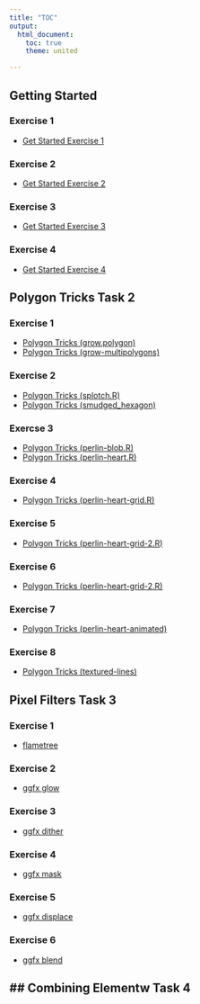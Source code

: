 ```yaml
---
title: "TOC"
output:
  html_document:
    toc: true
    theme: united

---
```



## Getting Started {.tabset}

### Exercise 1

- [Get Started Exercise 1](https://github.com/celine-parkk/CHOYOA3/blob/main/choyoa3.qmd)

### Exercise 2

- [Get Started Exercise 2](https://github.com/celine-parkk/CHOYOA3/blob/main/exercises/polar-art.R)

### Exercise 3

- [Get Started Exercise 3](https://github.com/celine-parkk/CHOYOA3/blob/main/exercises/palette-generators.R)

### Exercise 4 

- [Get Started Exercise 4](https://github.com/celine-parkk/CHOYOA3/blob/main/exercises/polar-styled-plots.R)


## Polygon Tricks Task 2 {.tabset} 

### Exercise 1

- [Polygon Tricks (grow.polygon)](https://github.com/celine-parkk/CHOYOA3/blob/main/exercises/grow-polygon.R)
- [Polygon Tricks (grow-multipolygons)](https://github.com/celine-parkk/CHOYOA3/blob/main/exercises/grow-multipolygon.R)


### Exercise 2
- [Polygon Tricks (splotch.R)](https://github.com/celine-parkk/CHOYOA3/blob/main/exercises/splotch.R)
- [Polygon Tricks (smudged_hexagon)](https://github.com/celine-parkk/CHOYOA3/blob/main/exercises/smudged-hexagon.R)

### Exercse 3
- [Polygon Tricks (perlin-blob.R)](https://github.com/celine-parkk/CHOYOA3/blob/main/perlin-blob.rmd)
- [Polygon Tricks (perlin-heart.R)](https://github.com/celine-parkk/CHOYOA3/blob/main/exercises/perlin-heart.R)

### Exercise 4
- [Polygon Tricks (perlin-heart-grid.R)](https://github.com/celine-parkk/CHOYOA3/blob/main/exercises/perlin-heart-grid.R)

### Exercise 5
- [Polygon Tricks (perlin-heart-grid-2.R)](https://github.com/celine-parkk/CHOYOA3/blob/main/exercises/perlin-heart-grid-2.R)

### Exercise 6
- [Polygon Tricks (perlin-heart-grid-2.R)](https://github.com/celine-parkk/CHOYOA3/blob/main/exercises/perlin-heart-grid-2.R)

### Exercise 7
- [Polygon Tricks (perlin-heart-animated)](https://github.com/celine-parkk/CHOYOA3/blob/main/exercises/perlin-heart-animated.R)

### Exercise 8
- [Polygon Tricks (textured-lines)](https://github.com/celine-parkk/CHOYOA3/blob/main/exercises/textured-lines.R)



## Pixel Filters Task 3 {.tabset} 

### Exercise 1

- [flametree](https://github.com/celine-parkk/CHOYOA3/blob/main/exercises/flametree-example.R)

### Exercise 2

- [ggfx glow](https://github.com/celine-parkk/CHOYOA3/blob/main/exercises/ggfx-glow.R)

### Exercise 3

- [ggfx dither](https://github.com/celine-parkk/CHOYOA3/blob/main/exercises/ggfx-dither.R)

### Exercise 4

- [ggfx mask](https://github.com/celine-parkk/CHOYOA3/blob/main/exercises/ggfx-mask.R)

### Exercise 5

- [ggfx displace](https://github.com/celine-parkk/CHOYOA3/blob/main/exercises/ggfx-displace.R)

### Exercise 6

- [ggfx blend](https://github.com/celine-parkk/CHOYOA3/blob/main/exercises/ggfx-blend.R)

## Combining Elementw Task 4 {.tabset}
-
